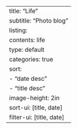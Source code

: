 ---
title: "Life"
subtitle: "Photo blog"
listing:
  contents: life
  type: default
  categories: true
  sort:
    - "date desc"
    - "title desc"
  image-height: 2in
  sort-ui: [title, date]
  filter-ui: [title, date]
---
